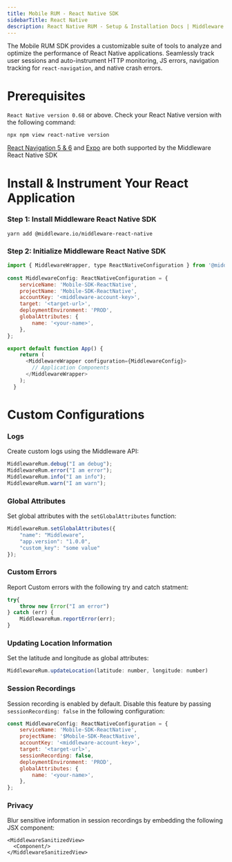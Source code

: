 ```yaml
---
title: Mobile RUM - React Native SDK
sidebarTitle: React Native
description: React Native RUM - Setup & Installation Docs | Middleware
---
```


The Mobile RUM SDK provides a customizable suite of tools to analyze and optimize the performance of React Native applications. Seamlessly track user sessions and auto-instrument HTTP monitoring, JS errors, navigation tracking for `react-navigation`, and native crash errors.

# Prerequisites

`React Native version 0.68` or above. Check your React Native version with the following command:
```shell Shell
npx npm view react-native version
```

<Note>[React Navigation 5 & 6](https://reactnavigation.org/docs/getting-started#installation) and [Expo](https://docs.expo.dev/) are both supported by the Middleware React Native SDK </Note>

# Install & Instrument Your React Application

### Step 1: Install Middleware React Native SDK

```Shell Shell
yarn add @middleware.io/middleware-react-native
```

### Step 2: Initialize Middleware React Native SDK 

```javascript JavaScript
import { MiddlewareWrapper, type ReactNativeConfiguration } from '@middleware.io/middleware-react-native';
        
const MiddlewareConfig: ReactNativeConfiguration = {
    serviceName: 'Mobile-SDK-ReactNative',
    projectName: 'Mobile-SDK-ReactNative',
    accountKey: '<middleware-account-key>',
    target: '<target-url>',
    deploymentEnvironment: 'PROD',
    globalAttributes: {
        name: '<your-name>',
    },
};

export default function App() { 
    return (
      <MiddlewareWrapper configuration={MiddlewareConfig}>
        // Application Components
      </MiddlewareWrapper>
    );
  }
```

# Custom Configurations

### Logs

Create custom logs using the Middleware API:

```javascript JavaScript
MiddlewareRum.debug("I am debug");
MiddlewareRum.error("I am error");
MiddlewareRum.info("I am info");
MiddlewareRum.warn("I am warn");
```

### Global Attributes

Set global attributes with the `setGlobalAttributes` function:

```javascript JavaScript
MiddlewareRum.setGlobalAttributes({
    "name": "Middleware",
    "app.version": "1.0.0",
    "custom_key": "some value"
});
```

### Custom Errors

Report Custom errors with the following try and catch statment:

```javascript JavaScript
try{
    throw new Error("I am error")
} catch (err) {
    MiddlewareRum.reportError(err);
}
```

### Updating Location Information

Set the latitude and longitude as global attributes:

```javascript JavaScript
MiddlewareRum.updateLocation(latitude: number, longitude: number)
```

### Session Recordings

Session recording is enabled by default. Disable this feature by passing `sessionRecording: false` in the following configuration:

```javascript JavaScript
const MiddlewareConfig: ReactNativeConfiguration = {
    serviceName: 'Mobile-SDK-ReactNative',
    projectName: '$Mobile-SDK-ReactNative',
    accountKey: '<middleware-account-key>',
    target: '<target-url>',
    sessionRecording: false,
    deploymentEnvironment: 'PROD',
    globalAttributes: {
        name: '<your-name>',
    },
};
```

### Privacy

Blur sensitive information in session recordings by embedding the following JSX component:

```JSX JSX
<MiddlewareSanitizedView>
  <Component/>
</MiddlewareSanitizedView>
```